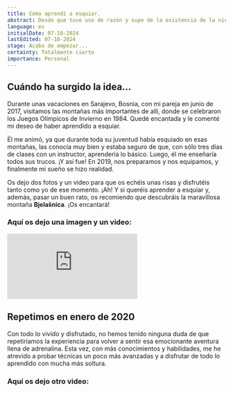 ```yaml
---
title: Cómo aprendí a esquiar.
abstract: Desde que tuve uso de razón y supe de la existencia de la nieve y sus atracciones, sentí curiosidad y el deseo de visitar un país donde nevara para cumplir mi sueño de algún día aprender a esquiar. Esta es la historia de cómo he logrado esquiar más de sesenta días en tres años.
language: es
initialDate: 07-10-2024
lastEdited: 07-10-2024
stage: Acabo de empezar...
certainty: Totalmente cierto
importance: Personal
---
```


## Cuándo ha surgido la idea...

Durante unas vacaciones en Sarajevo, Bosnia, con mi pareja en junio de 2017, visitamos las montañas más importantes de allí, donde se celebraron los Juegos Olímpicos de Invierno en 1984. Quedé encantada y le comenté mi deseo de haber aprendido a esquiar.

Él me animó, ya que durante toda su juventud había esquiado en esas montañas, las conocía muy bien y estaba seguro de que, con sólo tres días de clases con un instructor, aprendería lo básico. Luego, él me enseñaría todos sus trucos. ¡Y así fue! En 2019, nos preparamos y nos equipamos, y finalmente mi sueño se hizo realidad.

Os dejo dos fotos y un video para que os echéis unas risas y disfrutéis tanto como yo de ese momento. ¡Ah! Y si queréis aprender a esquiar y, además, pasar un buen rato, os recomiendo que descubráis la maravillosa montaña **Bjelašnica**. ¡Os encantará!

### **Aquí os dejo una imagen y un video:**

<iframe
  class="yt-embeded"
  src="https://www.youtube-nocookie.com/embed/Wz_iBYcDiaM?si=mWE_cpq5ez7iTBo5"
  title="YouTube video player"
  frameborder="0"
  allow="accelerometer; autoplay; clipboard-write; encrypted-media; gyroscope; picture-in-picture; web-share"
  referrerpolicy="strict-origin-when-cross-origin"
  allowfullscreen
></iframe>

## Repetimos en enero de 2020

Con todo lo vivido y disfrutado, no hemos tenido ninguna duda de que repetiríamos la experiencia para volver a sentir esa emocionante aventura llena de adrenalina. Esta vez, con más conocimientos y habilidades, me he atrevido a probar técnicas un poco más avanzadas y a disfrutar de todo lo aprendido con mucha más soltura.

### **Aquí os dejo otro video:**
